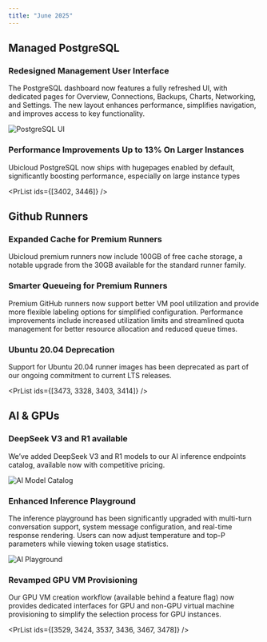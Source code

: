 ```yaml
---
title: "June 2025"
---
```



## Managed PostgreSQL

### Redesigned Management User Interface

The PostgreSQL dashboard now features a fully refreshed UI, with dedicated pages for Overview, Connections, Backups, Charts, Networking, and Settings. The new layout enhances performance, simplifies navigation, and improves access to key functionality.

![PostgreSQL UI](/changelog/2025-06-postgres-ui.png)

### Performance Improvements Up to 13% On Larger Instances

Ubicloud PostgreSQL now ships with hugepages enabled by default, significantly boosting performance, especially on large instance types

<PrList ids={[3402, 3446]} />

## Github Runners

### Expanded Cache for Premium Runners

Ubicloud premium runners now include 100GB of free cache storage, a notable upgrade from the 30GB available for the standard runner family.

### Smarter Queueing for Premium Runners

Premium GitHub runners now support better VM pool utilization and provide more flexible labeling options for simplified configuration. Performance improvements include increased utilization limits and streamlined quota management for better resource allocation and reduced queue times.

### Ubuntu 20.04 Deprecation

Support for Ubuntu 20.04 runner images has been deprecated as part of our ongoing commitment to current LTS releases.

<PrList ids={[3473, 3328, 3403, 3414]} />

## AI & GPUs

### DeepSeek V3 and R1 available

We’ve added DeepSeek V3 and R1 models to our AI inference endpoints catalog, available now with competitive pricing.

![AI Model Catalog](/changelog/2025-06-ai-catalog.png)

### Enhanced Inference Playground

The inference playground has been significantly upgraded with multi-turn conversation support, system message configuration, and real-time response rendering. Users can now adjust temperature and top-P parameters while viewing token usage statistics.

![AI Playground](/changelog/2025-06-ai-playground.png)

### Revamped GPU VM Provisioning

Our GPU VM creation workflow (available behind a feature flag) now provides dedicated interfaces for GPU and non-GPU virtual machine provisioning to simplify the selection process for GPU instances.

<PrList ids={[3529, 3424, 3537, 3436, 3467, 3478]} />
